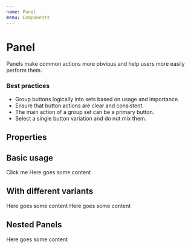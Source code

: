 ```yaml
---
name: Panel
menu: Components
---
```



# Panel

Panels make common actions more obvious and help users more easily perform them.

### Best practices

- Group buttons logically into sets based on usage and importance.
- Ensure that button actions are clear and consistent.
- The main action of a group set can be a primary button.
- Select a single button variation and do not mix them.

## Properties

<Props of={Panel} />

## Basic usage

<Playground>
  <Panel>Click me</Panel>
  <Panel label="With a label">Here goes some content</Panel>
</Playground>

## With different variants

<Playground>
  <Panel style={{ marginBottom: '1em' }}>Here goes some content</Panel>
  <Panel variant="dark">Here goes some content</Panel>
</Playground>

## Nested Panels

<Playground>
  <Panel label="Nest Panels">
    <Panel variant="dark">Here goes some content</Panel>
  </Panel>
</Playground>
